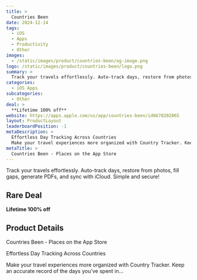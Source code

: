 ```yaml
---
title: >
  Countries Been
date: 2024-12-14
tags:
  - iOS
  - Apps
  - Productivity
  - Other
images:
  - /static/images/product/countries-been/og-image.png
logo: /static/images/product/countries-been/logo.png
summary: >
  Track your travels effortlessly. Auto-track days, restore from photos, fill gaps, generate PDFs, and sync with iCloud. Simple and secure!
categories:
  - iOS Apps
subcategories:
  - Other
deal: >
  **Lifetime 100% off**
website: https://apps.apple.com/us/app/countries-been/id6670202865
layout: ProductLayout
leaderboardPosition: -1
metaDescription: >
  Effortless Day Tracking Across Countries
  Make your travel experiences more organized with Country Tracker. Keep an accurate record of the days you’ve spent in…
metaTitle: >
  ‎Countries Been - Places on the App Store
---
```

Track your travels effortlessly. Auto-track days, restore from photos, fill gaps, generate PDFs, and sync with iCloud. Simple and secure!

## Rare Deal

**Lifetime 100% off**

## Product Details

‎Countries Been - Places on the App Store

Effortless Day Tracking Across Countries

Make your travel experiences more organized with Country Tracker. Keep an accurate record of the days you’ve spent in…
